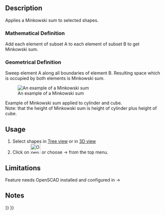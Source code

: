 <languages/>
<translate>

<!--T:9-->
{{Docnav
|[[OpenSCAD_Hull|Hull]]
|
|[[OpenSCAD_Workbench|OpenSCAD]]
|IconL=OpenSCAD_Hull.svg
|IconR=
|IconC=Workbench_OpenSCAD.svg
}}

<!--T:1-->
{{GuiCommand
|Name=OpenSCAD Minkowski
|MenuLocation=OpenSCAD → Minkowski sum
|Workbenches=[[OpenSCAD_Workbench|OpenSCAD]]
}}

==Description== <!--T:2-->

<!--T:7-->
Applies a Minkowski sum to selected shapes.

===Mathematical Definition=== <!--T:13-->

<!--T:14-->
Add each element of subset A to each element of subset B to get Minkowski sum.

===Geometrical Definition=== <!--T:15-->

<!--T:16-->
Sweep element A along all boundaries of element B. Resulting space which is occupied by both elements is Minkowski sum.

<!--T:17-->
[[Image:Minkowski_example.jpg|An example of a Minkowski sum]]

<!--T:18-->
Example of Minkowski sum applied to cylinder and cube.<br>
Note: that the height of Minkowski sum is height of cylinder plus height of cube.

==Usage== <!--T:3-->

<!--T:8-->
# Select shapes in [[Tree_view|Tree view]] or in [[3D_view|3D view]]
# Click on [[Image:OpenSCAD_Minkowski.svg|32px]] or choose {{KEY|OpenSCAD}} → {{KEY|[[Image:OpenSCAD_Minkowski.svg|32px]] Minkowski sum}} from the top menu.

==Limitations== <!--T:19-->

<!--T:4-->
Feature needs OpenSCAD installed and configured in {{KEY|Edit}} → {{KEY|Preferences}}

==Notes== <!--T:5-->


<!--T:10-->
{{Docnav
|[[OpenSCAD_Hull|Hull]]
|
|[[OpenSCAD_Workbench|OpenSCAD]]
|IconL=OpenSCAD_Hull.svg
|IconR=
|IconC=Workbench_OpenSCAD.svg
}}

</translate>
{{OpenSCAD_Tools_navi{{#translation:}}}}
{{Userdocnavi{{#translation:}}}}